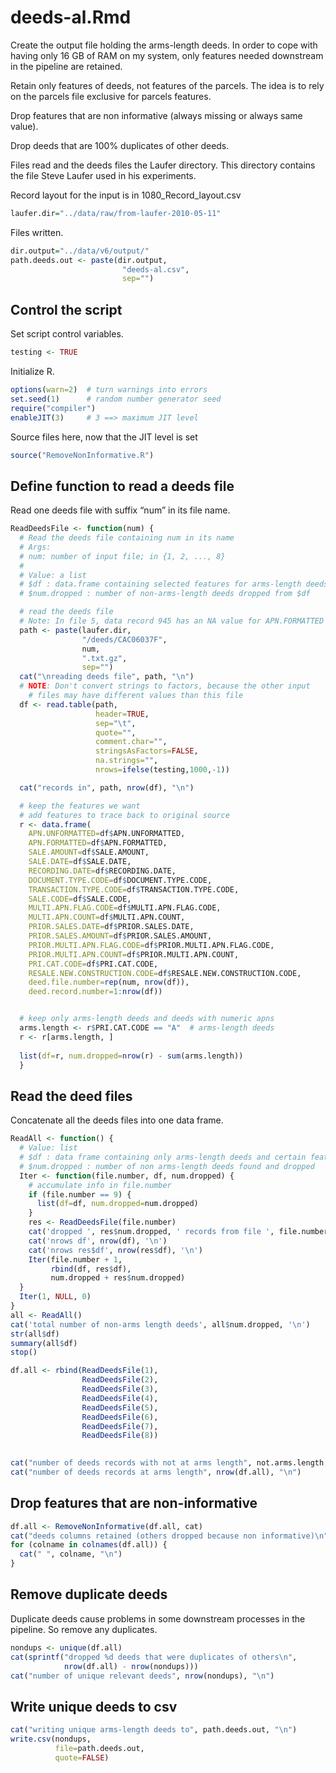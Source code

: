 # deeds-al.Rmd

Create the output file holding the arms-length deeds. In order to cope with having only 16 GB of RAM on my system, only features needed downstream in the pipeline are retained.

Retain only features of deeds, not features of the parcels. The idea is to
rely on the parcels file exclusive for parcels features.

Drop features that are non informative (always missing or always same value).

Drop deeds that are 100% duplicates of other deeds.

Files read and the deeds files the Laufer directory. This directory contains
the file Steve Laufer used in his experiments.

Record layout for the input is in 1080_Record_layout.csv

```r
laufer.dir="../data/raw/from-laufer-2010-05-11"

```

Files written.

```r
dir.output="../data/v6/output/"
path.deeds.out <- paste(dir.output,
                         "deeds-al.csv",
                         sep="")
```

## Control the script

Set script control variables.

```r
testing <- TRUE
```

Initialize R.

```r
options(warn=2)  # turn warnings into errors
set.seed(1)      # random number generator seed
require("compiler")
enableJIT(3)     # 3 ==> maximum JIT level
```

Source files here, now that the JIT level is set

```r
source("RemoveNonInformative.R")
```

## Define function to read a deeds file

Read one deeds file with suffix "num" in its file name.

```r
ReadDeedsFile <- function(num) {
  # Read the deeds file containing num in its name
  # Args:
  # num: number of input file; in {1, 2, ..., 8}
  #
  # Value: a list
  # $df : data.frame containing selected features for arms-length deeds
  # $num.dropped : number of non-arms-length deeds dropped from $df

  # read the deeds file
  # Note: In file 5, data record 945 has an NA value for APN.FORMATTED
  path <- paste(laufer.dir,
                "/deeds/CAC06037F",
                num,
                ".txt.gz",
                sep="")
  cat("\nreading deeds file", path, "\n")
  # NOTE: Don't convert strings to factors, because the other input
    # files may have different values than this file
  df <- read.table(path,
                   header=TRUE,
                   sep="\t",
                   quote="",
                   comment.char="",
                   stringsAsFactors=FALSE,
                   na.strings="",
                   nrows=ifelse(testing,1000,-1))

  cat("records in", path, nrow(df), "\n")

  # keep the features we want
  # add features to trace back to original source
  r <- data.frame(
    APN.UNFORMATTED=df$APN.UNFORMATTED, 
    APN.FORMATTED=df$APN.FORMATTED,
    SALE.AMOUNT=df$SALE.AMOUNT,
    SALE.DATE=df$SALE.DATE,
    RECORDING.DATE=df$RECORDING.DATE,
    DOCUMENT.TYPE.CODE=df$DOCUMENT.TYPE.CODE,
    TRANSACTION.TYPE.CODE=df$TRANSACTION.TYPE.CODE,
    SALE.CODE=df$SALE.CODE,
    MULTI.APN.FLAG.CODE=df$MULTI.APN.FLAG.CODE,
    MULTI.APN.COUNT=df$MULTI.APN.COUNT,
    PRIOR.SALES.DATE=df$PRIOR.SALES.DATE,
    PRIOR.SALES.AMOUNT=df$PRIOR.SALES.AMOUNT,
    PRIOR.MULTI.APN.FLAG.CODE=df$PRIOR.MULTI.APN.FLAG.CODE,
    PRIOR.MULTI.APN.COUNT=df$PRIOR.MULTI.APN.COUNT,
    PRI.CAT.CODE=df$PRI.CAT.CODE,
    RESALE.NEW.CONSTRUCTION.CODE=df$RESALE.NEW.CONSTRUCTION.CODE,
    deed.file.number=rep(num, nrow(df)),
    deed.record.number=1:nrow(df))


  # keep only arms-length deeds and deeds with numeric apns
  arms.length <- r$PRI.CAT.CODE == "A"  # arms-length deeds
  r <- r[arms.length, ]
  
  list(df=r, num.dropped=nrow(r) - sum(arms.length))
  }
```

## Read the deed files

Concatenate all the deeds files into one data frame.

```r
ReadAll <- function() {
  # Value: list
  # $df : data frame containing only arms-length deeds and certain features
  # $num.dropped : number of non arms-length deeds found and dropped
  Iter <- function(file.number, df, num.dropped) {
    # accumulate info in file.number
    if (file.number == 9) {
      list(df=df, num.dropped=num.dropped)
    }
    res <- ReadDeedsFile(file.number)
    cat('dropped ', res$num.dropped, ' records from file ', file.number, '\n')
    cat('nrows df', nrow(df), '\n')
    cat('nrows res$df', nrow(res$df), '\n')
    Iter(file.number + 1, 
         rbind(df, res$df), 
         num.dropped + res$num.dropped)
  }
  Iter(1, NULL, 0)
}
all <- ReadAll()
cat('total number of non-arms length deeds', all$num.dropped, '\n')
str(all$df)
summary(all$df)
stop()

df.all <- rbind(ReadDeedsFile(1),
                ReadDeedsFile(2),
                ReadDeedsFile(3),
                ReadDeedsFile(4),
                ReadDeedsFile(5),
                ReadDeedsFile(6),
                ReadDeedsFile(7),
                ReadDeedsFile(8))

  
cat("number of deeds records with not at arms length", not.arms.length, "\n")
cat("number of deeds records at arms length", nrow(df.all), "\n") 
```

## Drop features that are non-informative

```r
df.all <- RemoveNonInformative(df.all, cat)
cat("deeds columns retained (others dropped because non informative)\n")
for (colname in colnames(df.all)) {
  cat(" ", colname, "\n")
}
```

## Remove duplicate deeds

Duplicate deeds cause problems in some downstream processes in the pipeline. So remove
any duplicates.

```r
nondups <- unique(df.all)
cat(sprintf("dropped %d deeds that were duplicates of others\n",
            nrow(df.all) - nrow(nondups)))
cat("number of unique relevant deeds", nrow(nondups), "\n")
```

## Write unique deeds to csv

```r
cat("writing unique arms-length deeds to", path.deeds.out, "\n")
write.csv(nondups,
          file=path.deeds.out,
          quote=FALSE)
```
